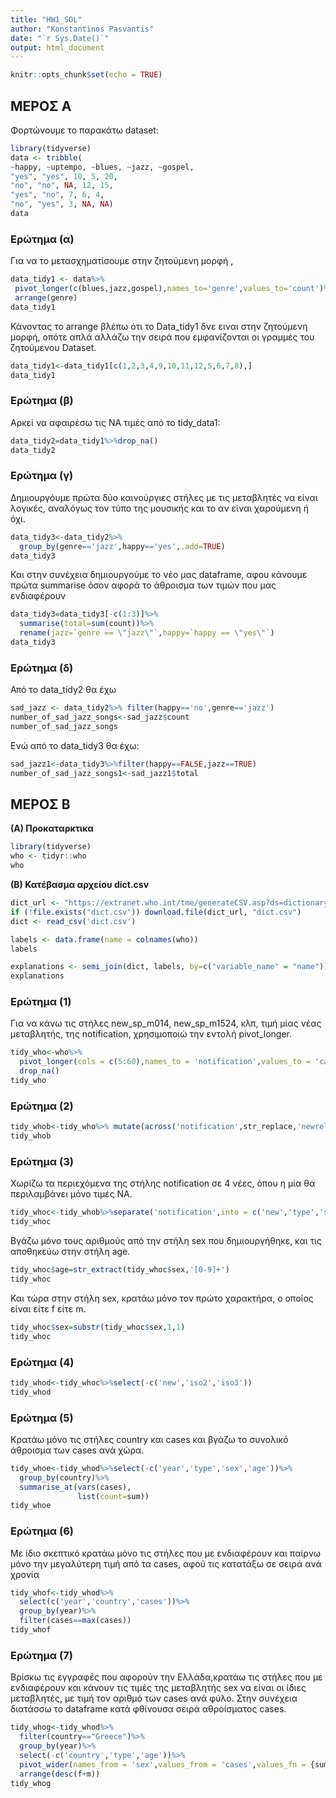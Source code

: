 ---
title: "HW1_SOL"
author: "Konstantinos Pasvantis"
date: "`r Sys.Date()`"
output: html_document
---

```{r setup, include=FALSE}
knitr::opts_chunk$set(echo = TRUE)
```


## ΜΕΡΟΣ Α
Φορτώνουμε το παρακάτω dataset:

```{r, echo=TRUE}
library(tidyverse)
data <- tribble( 
~happy, ~uptempo, ~blues, ~jazz, ~gospel,
"yes", "yes", 10, 5, 20,
"no", "no", NA, 12, 15,
"yes", "no", 7, 6, 4,
"no", "yes", 3, NA, NA)
data
```

### Ερώτημα (α)
Για να το μετασχηματίσουμε στην ζητούμενη μορφή ,

```{r, echo=TRUE}
data_tidy1 <- data%>%
 pivot_longer(c(blues,jazz,gospel),names_to='genre',values_to='count')%>%
 arrange(genre)
data_tidy1
```

Κάνοντας το arrange βλέπω ότι το Data_tidy1 δνε ειναι στην ζητούμενη μορφή, 
οπότε απλά αλλάζω την σειρά που εμφανίζονται οι γραμμές του ζητούμενου Dataset.

```{r, echo=TRUE}
data_tidy1<-data_tidy1[c(1,2,3,4,9,10,11,12,5,6,7,8),]
data_tidy1
```


### Ερώτημα (β)
Αρκεί να αφαιρέσω τις NA τιμές από το tidy_data1:
```{r, echo=TRUE}
data_tidy2=data_tidy1%>%drop_na()
data_tidy2
```


### Ερώτημα (γ)
Δημιουργόυμε πρώτα δύο καινούργιες στήλες με τις μεταβλητές να είναι λογικές, αναλόγως τον τύπο της μουσικής και το αν είναι χαρούμενη ή όχι.
```{r, echo=TRUE}
data_tidy3<-data_tidy2%>%
  group_by(genre=='jazz',happy=='yes',.add=TRUE)
data_tidy3
```
Και στην συνέχεια δημιουργούμε το νέο μας dataframe, αφου κάνουμε πρώτα summarise όσον αφορά το άθροισμα των τιμών που μας ενδιαφέρουν

```{r,echo=TRUE}

data_tidy3=data_tidy3[-c(1:3)]%>%
  summarise(total=sum(count))%>%
  rename(jazz=`genre == \"jazz\"`,happy=`happy == \"yes\"`)
data_tidy3
```

### Ερώτημα (δ)
Από το data_tidy2 θα έχω
```{r, echo=TRUE}
sad_jazz <- data_tidy2%>% filter(happy=='no',genre=='jazz')
number_of_sad_jazz_songs<-sad_jazz$count
number_of_sad_jazz_songs
```

Ενώ από το data_tidy3 θα έχω:
```{r,echo=TRUE}
sad_jazz1<-data_tidy3%>%filter(happy==FALSE,jazz==TRUE)
number_of_sad_jazz_songs1<-sad_jazz1$total
```

## ΜΕΡΟΣ Β
**(Α) Προκαταρκτικα** 

```{r, echo=TRUE}
library(tidyverse)
who <- tidyr::who
who
```

**(B) Κατέβασμα αρχείου dict.csv**
```{r,  echo=TRUE}
dict_url <- "https://extranet.who.int/tme/generateCSV.asp?ds=dictionary"
if (!file.exists("dict.csv")) download.file(dict_url, "dict.csv")
dict <- read_csv('dict.csv')

labels <- data.frame(name = colnames(who))
labels

explanations <- semi_join(dict, labels, by=c("variable_name" = "name"))
explanations
```

### Ερώτημα (1)
Για να κάνω τις στήλες new_sp_m014, new_sp_m1524, κλπ, τιμή μίας νέας μεταβλητής, της notification, χρησιμοποιώ την εντολή pivot_longer.

```{r,echo=TRUE}
tidy_who<-who%>%
  pivot_longer(cols = c(5:60),names_to = 'notification',values_to = 'cases')%>%
  drop_na()
tidy_who
```

### Ερώτημα (2) 
```{r, echo=TRUE}
tidy_whob<-tidy_who%>% mutate(across('notification',str_replace,'newrel','new_rel'))
tidy_whob
```

### Ερώτημα (3)
Χωρίζω τα περιεχόμενα της στήλης notification σε 4 νέες, όπου η μία θα περιλαμβάνει μόνο τιμές NA.

```{r,echo=TRUE}
tidy_whoc<-tidy_whob%>%separate('notification',into = c('new','type','sex','age'))
tidy_whoc
```

Βγάζω μόνο τους αριθμούς από την στήλη sex που δημιουργήθηκε, και τις αποθηκεύω στην στήλη age.
```{r,echo=TRUE}
tidy_whoc$age=str_extract(tidy_whoc$sex,'[0-9]+')
tidy_whoc
```

Και τώρα στην στήλη sex, κρατάω μόνο τον πρώτο χαρακτήρα, ο οποίος είναι είτε f είτε m.
```{r,echo=TRUE}
tidy_whoc$sex=substr(tidy_whoc$sex,1,1)
tidy_whoc
```


### Ερώτημα (4)
```{r,echo=TRUE}
tidy_whod<-tidy_whoc%>%select(-c('new','iso2','iso3'))
tidy_whod
```


### Ερώτημα (5)
Κρατάω μόνο τις στήλες country και cases και βγάζω το συνολικό άθροισμα των cases ανά χώρα.

```{r,echo=TRUE}
tidy_whoe<-tidy_whod%>%select(-c('year','type','sex','age'))%>%
  group_by(country)%>%
  summarise_at(vars(cases),
               list(count=sum))
tidy_whoe
```

### Ερώτημα (6)
Με ίδιο σκεπτικό κρατάω μόνο τις στήλες που με ενδιαφέρουν και παίρνω μόνο την μεγαλύτερη τιμή από τα cases, αφού τις κατατάξω σε σειρά ανά χρονία

```{r,echo=TRUE}
tidy_whof<-tidy_whod%>%
  select(c('year','country','cases'))%>%
  group_by(year)%>%
  filter(cases==max(cases))
tidy_whof
```


### Ερώτημα (7)

Βρίσκω τις εγγραφές που αφορούν την Ελλάδα,κρατάω τις στήλες που με ενδιαφέρουν και κάνουν τις τιμές της μεταβλητής sex να είναι οι ίδιες μεταβλητές, με τιμή τον αριθμό των cases ανά φύλο.
Στην συνέχεια διατάσσω το dataframe κατά φθίνουσα σειρά αθροίσματος cases.

```{r,echo=TRUE}
tidy_whog<-tidy_whod%>%
  filter(country=="Greece")%>%
  group_by(year)%>%
  select(-c('country','type','age'))%>%
  pivot_wider(names_from = 'sex',values_from = 'cases',values_fn = {sum})%>%
  arrange(desc(f+m))
tidy_whog
```




